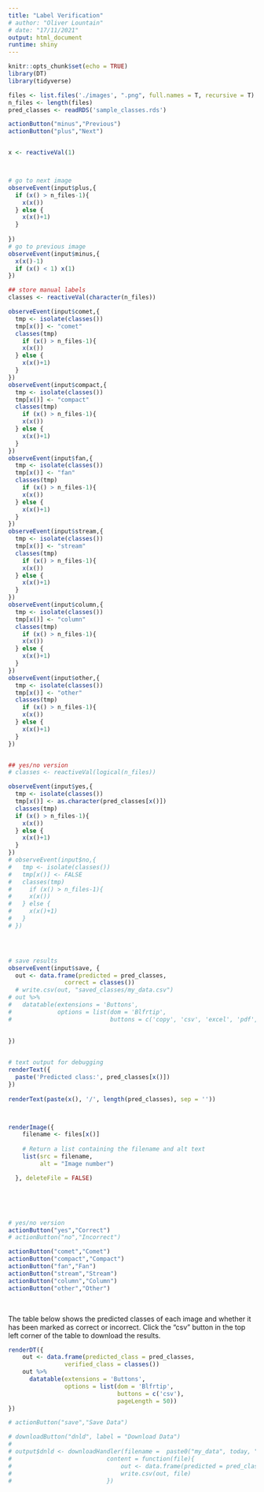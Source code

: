 ```yaml
---
title: "Label Verification"
# author: "Oliver Lountain"
# date: "17/11/2021"
output: html_document
runtime: shiny
---
```


```r
knitr::opts_chunk$set(echo = TRUE)
library(DT)
library(tidyverse)
```

```r
files <- list.files('./images', ".png", full.names = T, recursive = T)
n_files <- length(files)
pred_classes <- readRDS('sample_classes.rds')
```



```r
actionButton("minus","Previous")
actionButton("plus","Next")  


x <- reactiveVal(1)



# go to next image
observeEvent(input$plus,{
  if (x() > n_files-1){
    x(x())
  } else {
    x(x()+1)
  }
  
})
# go to previous image
observeEvent(input$minus,{
  x(x()-1)
  if (x() < 1) x(1)
})

## store manual labels
classes <- reactiveVal(character(n_files))

observeEvent(input$comet,{
  tmp <- isolate(classes())
  tmp[x()] <- "comet"
  classes(tmp)
    if (x() > n_files-1){
    x(x())
  } else {
    x(x()+1)
  }
})
observeEvent(input$compact,{
  tmp <- isolate(classes())
  tmp[x()] <- "compact"
  classes(tmp)
    if (x() > n_files-1){
    x(x())
  } else {
    x(x()+1)
  }
})
observeEvent(input$fan,{
  tmp <- isolate(classes())
  tmp[x()] <- "fan"
  classes(tmp)
    if (x() > n_files-1){
    x(x())
  } else {
    x(x()+1)
  }
})
observeEvent(input$stream,{
  tmp <- isolate(classes())
  tmp[x()] <- "stream"
  classes(tmp)
    if (x() > n_files-1){
    x(x())
  } else {
    x(x()+1)
  }
})
observeEvent(input$column,{
  tmp <- isolate(classes())
  tmp[x()] <- "column"
  classes(tmp)
    if (x() > n_files-1){
    x(x())
  } else {
    x(x()+1)
  }
})
observeEvent(input$other,{
  tmp <- isolate(classes())
  tmp[x()] <- "other"
  classes(tmp)
    if (x() > n_files-1){
    x(x())
  } else {
    x(x()+1)
  }
})


## yes/no version
# classes <- reactiveVal(logical(n_files))

observeEvent(input$yes,{
  tmp <- isolate(classes())
  tmp[x()] <- as.character(pred_classes[x()])
  classes(tmp)
  if (x() > n_files-1){
    x(x())
  } else {
    x(x()+1)
  }
})
# observeEvent(input$no,{
#   tmp <- isolate(classes())
#   tmp[x()] <- FALSE
#   classes(tmp)
#     if (x() > n_files-1){
#     x(x())
#   } else {
#     x(x()+1)
#   }
# })




# save results
observeEvent(input$save, {
  out <- data.frame(predicted = pred_classes,
                correct = classes())
  # write.csv(out, "saved_classes/my_data.csv")
# out %>% 
#   datatable(extensions = 'Buttons',
#             options = list(dom = 'Blfrtip',
#                            buttons = c('copy', 'csv', 'excel', 'pdf', 'print')))
  
  
})


# text output for debugging
renderText({
  paste('Predicted class:', pred_classes[x()])
})
  
renderText(paste(x(), '/', length(pred_classes), sep = ''))



renderImage({
    filename <- files[x()]
 
    # Return a list containing the filename and alt text
    list(src = filename,
         alt = "Image number")

  }, deleteFile = FALSE)

```

<br>

<br>

```r
# yes/no version
actionButton("yes","Correct")
# actionButton("no","Incorrect")
```

```r
actionButton("comet","Comet")
actionButton("compact","Compact")
actionButton("fan","Fan")
actionButton("stream","Stream")
actionButton("column","Column")
actionButton("other","Other")
```


<br>

The table below shows the predicted classes of each image and whether it has been marked as correct or incorrect. Click the "csv" button in the top left corner of the table to download the results.

```r
renderDT({
    out <- data.frame(predicted_class = pred_classes,
                verified_class = classes())
    out %>% 
      datatable(extensions = 'Buttons',
                options = list(dom = 'Blfrtip',
                               buttons = c('csv'),
                               pageLength = 50))
})
```


```r
# actionButton("save","Save Data")
```

```r
# downloadButton("dnld", label = "Download Data")
# 
# output$dnld <- downloadHandler(filename =  paste0("my_data", today, ".csv"),
#                           content = function(file){
#                               out <- data.frame(predicted = pred_classes, correct = classes())
#                               write.csv(out, file)
#                           })
```





